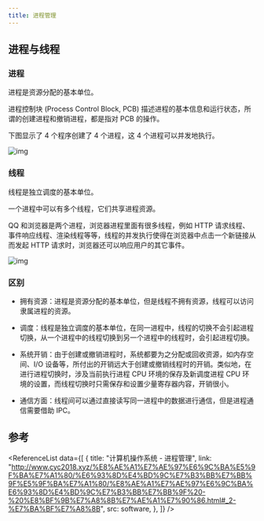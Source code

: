 ```yaml
---
title: 进程管理
---
```



<FeatureIcon src={software} title="进程管理" />



## 进程与线程

### 进程

<TH>进程是资源分配的基本单位。</TH>

进程控制块 (Process Control Block, PCB) 描述进程的基本信息和运行状态，所谓的创建进程和撤销进程，都是指对 PCB 的操作。

下图显示了 4 个程序创建了 4 个进程，这 4 个进程可以并发地执行。

![img](process-management.assets/a6ac2b08-3861-4e85-baa8-382287bfee9f.png)



### 线程

<TH>线程是独立调度的基本单位。</TH>

一个进程中可以有多个线程，它们共享进程资源。

QQ 和浏览器是两个进程，浏览器进程里面有很多线程，例如 HTTP 请求线程、事件响应线程、渲染线程等等，线程的并发执行使得在浏览器中点击一个新链接从而发起 HTTP 请求时，浏览器还可以响应用户的其它事件。

![img](process-management.assets/3cd630ea-017c-488d-ad1d-732b4efeddf5.png)

### 区别

- 拥有资源：进程是资源分配的基本单位，但是线程不拥有资源，线程可以访问隶属进程的资源。

- 调度：线程是独立调度的基本单位，在同一进程中，线程的切换不会引起进程切换，从一个进程中的线程切换到另一个进程中的线程时，会引起进程切换。

- 系统开销：由于创建或撤销进程时，系统都要为之分配或回收资源，如内存空间、I/O 设备等，所付出的开销远大于创建或撤销线程时的开销。类似地，在进行进程切换时，涉及当前执行进程 CPU 环境的保存及新调度进程 CPU 环境的设置，而线程切换时只需保存和设置少量寄存器内容，开销很小。

- 通信方面：线程间可以通过直接读写同一进程中的数据进行通信，但是进程通信需要借助 IPC。


## 参考

<ReferenceList
  data={[
    {
      title: "计算机操作系统 - 进程管理",
      link: "http://www.cyc2018.xyz/%E8%AE%A1%E7%AE%97%E6%9C%BA%E5%9F%BA%E7%A1%80/%E6%93%8D%E4%BD%9C%E7%B3%BB%E7%BB%9F%E5%9F%BA%E7%A1%80/%E8%AE%A1%E7%AE%97%E6%9C%BA%E6%93%8D%E4%BD%9C%E7%B3%BB%E7%BB%9F%20-%20%E8%BF%9B%E7%A8%8B%E7%AE%A1%E7%90%86.html#_2-%E7%BA%BF%E7%A8%8B",
      src: software,
    },
  ]}
/>
